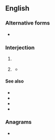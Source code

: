 ==English==

===Alternative forms===
* {{alt|en|oboy||rare}}

===Interjection===
{{en-interj}}

# {{non-gloss definition|An [[expression]] of [[delight]] or [[joy]].}}
#: {{ux|en|'''Oh, boy'''! I can't wait to tell my friends about this!}}
# {{non-gloss definition|An expression of dismay, [[resignation]], [[frustration]], or [[annoyance]] ([[sarcastic]]).}}
#: {{ux|en|'''Oh, boy'''. This is going to be a lot of work.}}
#: {{ux|en|'''Oh, boy'''. Now what do I do?}}
#* {{quote-song|en|year=1967|author={{w|Lennon–McCartney}}|title={{w|A Day in the Life}}|album={{w|Sgt. Pepper's Lonely Hearts Club Band}}|passage=I read the news today—'''oh, boy''' / About a lucky man who made the grade}}

====See also====
* {{l|en|yay}}
* {{l|en|uh oh}}
* {{l|en|oh no}}
* {{l|en|oh man}}

===Anagrams===
* {{anagrams|en|a=bhooy|hoboy}}